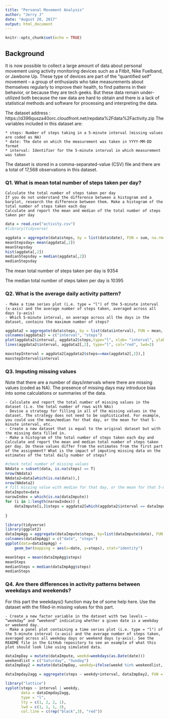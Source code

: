 ```yaml
---
title: "Personal Movement Analysis"
author: "Jerry J"
date: "August 20, 2017"
output: html_document
---
```


```r
knitr::opts_chunk$set(echo = TRUE)
```

## Background
It is now possible to collect a large amount of data about personal movement using activity monitoring devices such as a Fitbit, Nike Fuelband, or Jawbone Up. These type of devices are part of the “quantified self” movement – a group of enthusiasts who take measurements about themselves regularly to improve their health, to find patterns in their behavior, or because they are tech geeks. But these data remain under-utilized both because the raw data are hard to obtain and there is a lack of statistical methods and software for processing and interpreting the data.

The dataset address : https://d396qusza40orc.cloudfront.net/repdata%2Fdata%2Factivity.zip
The variables included in this dataset are:

    * steps: Number of steps taking in a 5-minute interval (missing values are coded as NA)
    * date: The date on which the measurement was taken in YYYY-MM-DD format
    * interval: Identifier for the 5-minute interval in which measurement was taken

The dataset is stored in a comma-separated-value (CSV) file and there are a total of 17,568 observations in this dataset.

### Q1. What is mean total number of steps taken per day?
    Calculate the total number of steps taken per day
    If you do not understand the difference between a histogram and a barplot, research the difference between them. Make a histogram of the total number of steps taken each day
    Calculate and report the mean and median of the total number of steps taken per day
```r
data = read.csv("activity.csv")
#library(tidyverse)

aggdata = aggregate(data$steps, by = list(data$date), FUN = sum, na.rm=T)
meanStepsday= mean(aggdata[,2])
meanStepsday
hist(aggdata[,2])
medianStepsday = median(aggdata[,2])
medianStepsday
```
The mean total number of steps taken per day is 9354

The median total number of steps taken per day is 10395

### Q2. What is the average daily activity pattern?

    - Make a time series plot (i.e. type = "l") of the 5-minute interval (x-axis) and the average number of steps taken, averaged across all days (y-axis)
    - Which 5-minute interval, on average across all the days in the dataset, contains the maximum number of steps?
    
```r
aggdata2 = aggregate(data$steps, by = list(data$interval), FUN = mean, na.rm=T)
colnames(aggdata2) = c("interval", "steps")
plot(aggdata2$interval, aggdata2$steps,type="l", xlab= "interval", ylab= "steps", col="green" , lwd=2 )
lines(aggdata2$interval, aggdata2[,2], type="l", col="red", lwd=2)

maxstepInterval = aggdata2[aggdata2$steps==max(aggdata2[,2]),]
maxstepInterval$interval
```
### Q3. Imputing missing values

Note that there are a number of days/intervals where there are missing values (coded as NA). The presence of missing days may introduce bias into some calculations or summaries of the data.

    - Calculate and report the total number of missing values in the dataset (i.e. the total number of rows with NAs)
    - Devise a strategy for filling in all of the missing values in the dataset. The strategy does not need to be sophisticated. For example, you could use the mean/median for that day, or the mean for that 5-minute interval, etc.
    - Create a new dataset that is equal to the original dataset but with the missing data filled in.
    - Make a histogram of the total number of steps taken each day and Calculate and report the mean and median total number of steps taken per day. Do these values differ from the estimates from the first part of the assignment? What is the impact of imputing missing data on the estimates of the total daily number of steps?
```r
#check total number of missing values 
NAdata = subset(data, is.na(steps) == T)
nrow(NAdata)
NAdata2=data[which(is.na(data)),]
nrow(NAdata2)
# fill missing value with median for that day, or the mean for that 5-minute interval
dataImpute=data
narowIndex = which(is.na(dataImpute))
for (i in 1:length(narowIndex)) {
    dataImpute[i,]$steps = aggdata2[which(aggdata2$interval == dataImpute[i,]$interval),]$steps
    
}

library(tidyverse)
library(ggplot2)
dataImpAgg = aggregate(dataImpute$steps, by=list(dataImpute$date), FUN = sum, na.rm=T)
colnames(dataImpAgg) = c("date", "steps")
ggplot(data=dataImpAgg) + 
    geom_bar(mapping = aes(x=date, y=steps), stat="identity")

meanSteps = mean(dataImpAgg$steps)
meanSteps
medianSteps = median(dataImpAgg$steps)
medianSteps

```
### Q4. Are there differences in activity patterns between weekdays and weekends?

For this part the weekdays() function may be of some help here. Use the dataset with the filled-in missing values for this part.

    - Create a new factor variable in the dataset with two levels – “weekday” and “weekend” indicating whether a given date is a weekday or weekend day.
    - Make a panel plot containing a time series plot (i.e. type = "l") of the 5-minute interval (x-axis) and the average number of steps taken, averaged across all weekday days or weekend days (y-axis). See the README file in the GitHub repository to see an example of what this plot should look like using simulated data.
```r

dataImpDay = mutate(dataImpute, weekd=weekdays(as.Date(date)))
weekendlist = c("Saturday", "Sunday")
dataImpDay2 = mutate(dataImpDay, weekdy=ifelse(weekd %in% weekendlist, yes = "weekend", no = "weekday"))

dataImpday2agg = aggregate(steps ~ weekdy+interval, dataImpDay2, FUN = mean, na.rm=T)

library("lattice")
xyplot(steps ~ interval | weekdy,
       data = dataImpday2agg,
       type = "l",
       lty = c(1, 2, 2, 1),
       lwd = c(1, 1, 1, 3),
       col.line = c(rep("black",3), "red"))



```
    
